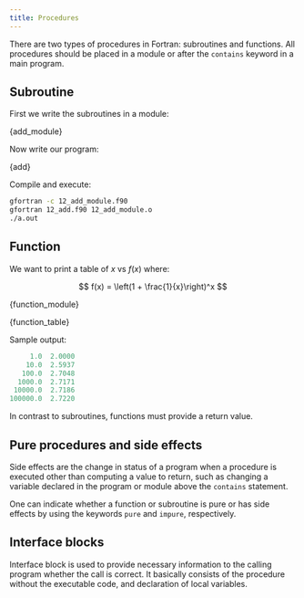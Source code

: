 ```yaml
---
title: Procedures
---
```


There are two types of procedures in Fortran: subroutines and functions. All
procedures should be placed in a module or after the `contains` keyword in a
main program.

## Subroutine
First we write the subroutines in a module:


<CodeBlock language="fortran" title="src/12_add_module.f90" showLineNumbers>{add_module}</CodeBlock>

Now write our program:


<CodeBlock language="fortran" title="src/12_add.f90" showLineNumbers>{add}</CodeBlock>

Compile and execute:
```bash
gfortran -c 12_add_module.f90
gfortran 12_add.f90 12_add_module.o
./a.out
```

## Function
We want to print a table of $x$ vs $f(x)$ where:

$$
f(x) = \left(1 + \frac{1}{x}\right)^x
$$


<CodeBlock language="fortran" title="src/13_function_module.f90" showLineNumbers>{function_module}</CodeBlock>


<CodeBlock language="fortran" title="src/13_function_table.f90" showLineNumbers>{function_table}</CodeBlock>

Sample output:
```fortran
     1.0  2.0000
    10.0  2.5937
   100.0  2.7048
  1000.0  2.7171
 10000.0  2.7186
100000.0  2.7220
```

In contrast to subroutines, functions must provide a return value.

## Pure procedures and side effects
Side effects are the change in status of a program when a procedure is executed
other than computing a value to return, such as changing a variable declared in
the program or module above the `contains` statement.

One can indicate whether a function or subroutine is pure or has side effects by
using the keywords `pure` and `impure`, respectively.

## Interface blocks
Interface block is used to provide necessary information to the calling program
whether the call is correct. It basically consists of the procedure without the
executable code, and declaration of local variables.
